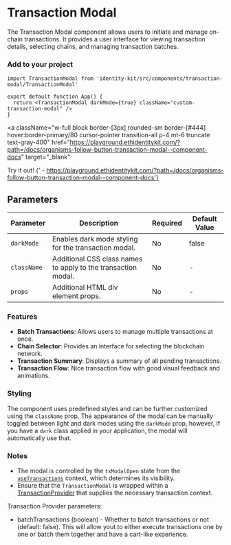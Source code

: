 # Transaction Modal

The Transaction Modal component allows users to initiate and manage on-chain transactions. It provides a user interface for viewing transaction details, selecting chains, and managing transaction batches.

### Add to your project

```tsx copy
import TransactionModal from 'identity-kit/src/components/transaction-modal/TransactionModal'

export default function App() {
  return <TransactionModal darkMode={true} className="custom-transaction-modal" />
}
```

<a
  className="w-full block border-[3px] rounded-sm border-[#444] hover:border-primary/80 cursor-pointer transition-all p-4 mt-6 truncate text-gray-400"
  href="https://playground.ethidentitykit.com/?path=/docs/organisms-follow-button-transaction-modal--component-docs"
  target="_blank"
>
  <span className="text-primary">Try it out!</span>
  <span className="text-gray-400">
    {' - https://playground.ethidentitykit.com/?path=/docs/organisms-follow-button-transaction-modal--component-docs'}
  </span>
</a>

## Parameters

| Parameter   | Description                                                   | Required | Default Value |
| ----------- | ------------------------------------------------------------- | -------- | ------------- |
| `darkMode`  | Enables dark mode styling for the transaction modal.          | No       | false         |
| `className` | Additional CSS class names to apply to the transaction modal. | No       | -             |
| `props`     | Additional HTML div element props.                            | No       | -             |

### Features

- **Batch Transactions**: Allows users to manage multiple transactions at once.
- **Chain Selector**: Provides an interface for selecting the blockchain network.
- **Transaction Summary**: Displays a summary of all pending transactions.
- **Transaction Flow**: Nice transaction flow with good visual feedback and animations.

### Styling

The component uses predefined styles and can be further customized using the `className` prop. The appearance of the modal can be manually toggled between light and dark modes using the `darkMode` prop, however, if you have a `dark` class applied in your application, the modal will automatically use that.

### Notes

- The modal is controlled by the `txModalOpen` state from the [`useTransactions`](https://ethidentitykit.com/docs/hooks/useTransactions) context, which determines its visibility.
- Ensure that the `TransactionModal` is wrapped within a [TransactionProvider](https://ethidentitykit.com/docs/components/transaction-provider) that supplies the necessary transaction context.

Transaction Provider parameters:

- batchTransactions (boolean) - Whether to batch transactions or not (default: false). This will allow yout to either execute transactions one by one or batch them together and have a cart-like experience.

